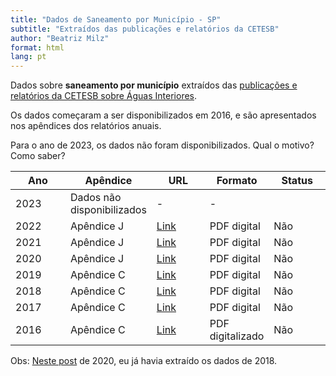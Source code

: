 ```yaml
---
title: "Dados de Saneamento por Município - SP"
subtitle: "Extraídos das publicações e relatórios da CETESB"
author: "Beatriz Milz"
format: html
lang: pt
---
```


Dados sobre **saneamento por município** extraídos das [publicações e relatórios da CETESB sobre Águas Interiores](https://cetesb.sp.gov.br/aguas-interiores/publicacoes-e-relatorios/).


Os dados começaram a ser disponibilizados em 2016, e são apresentados nos apêndices dos relatórios anuais. 

Para o ano de 2023, os dados não foram disponibilizados. Qual o motivo? Como saber?

| Ano | Apêndice | URL | Formato | Status |
| --- | --- | --- | --- | --- |
| 2023 | Dados não disponibilizados | - | - |
| 2022 | Apêndice J | [Link](https://cetesb.sp.gov.br/aguas-interiores/wp-content/uploads/sites/12/2023/11/Apendice-J-Dados-de-Saneamento-por-municipio-%E2%80%93-2022.pdf) | PDF digital | Não | 
| 2021 | Apêndice J | [Link](https://cetesb.sp.gov.br/aguas-interiores/wp-content/uploads/sites/12/2022/11/Apendice-J-Dados-de-Saneamento-por-municipio-2021.pdf) | PDF digital | Não |
| 2020 | Apêndice J | [Link](https://cetesb.sp.gov.br/aguas-interiores/wp-content/uploads/sites/12/2021/09/Apendice-J-Dados-de-saneamento-por-municipio-%E2%80%93-2020.pdf) | PDF digital | Não |
| 2019 | Apêndice C | [Link](https://cetesb.sp.gov.br/aguas-interiores/wp-content/uploads/sites/12/2020/09/Apendice-J-Dados-de-saneamento-por-municipio-%E2%80%93-2019.pdf) | PDF digital | Não |
| 2018 | Apêndice C | [Link](https://cetesb.sp.gov.br/aguas-interiores/wp-content/uploads/sites/12/2019/10/Ap%C3%AAndice-C_Dados-de-Saneamento-por-Munic%C3%ADpio.pdf) | PDF digital | Não |
| 2017 | Apêndice C | [Link](https://cetesb.sp.gov.br/aguas-interiores/wp-content/uploads/sites/12/2018/06/Ap%C3%AAndice-C-Dados-de-saneamento-dos-munic%C3%ADpios-paulistas.pdf) | PDF digital | Não |
| 2016 | Apêndice C | [Link](https://cetesb.sp.gov.br/aguas-interiores/wp-content/uploads/sites/12/2018/03/Ap%C3%AAndice-C-Dados-do-saneamento-b%C3%A1sico...-munic%C3%ADpios-paulistas-2016_17-04.pdf) | PDF digitalizado | Não |


Obs: [Neste post](https://beamilz.com/posts/2020-07-27-criando-mapas-com-os-pacotes-tidyverse-e-geobr/pt/) de 2020, eu já havia extraído os dados de 2018.

